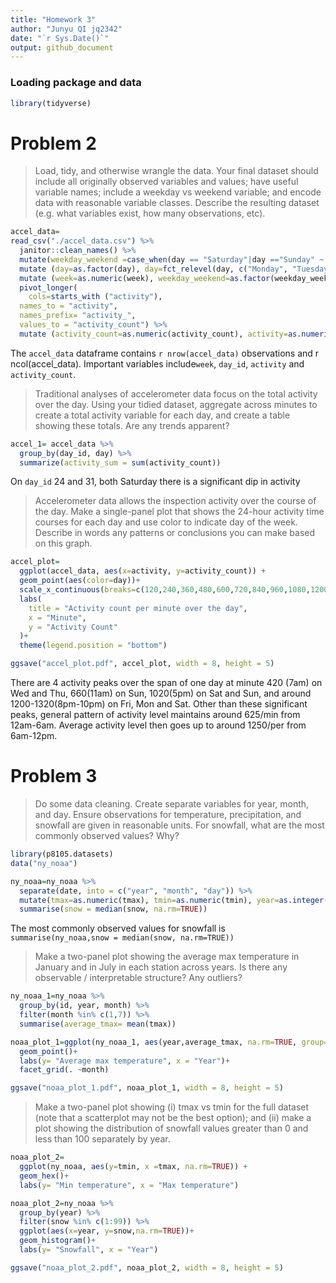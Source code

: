 ```yaml
---
title: "Homework 3"
author: "Junyu QI jq2342"
date: "`r Sys.Date()`"
output: github_document
---
```



### Loading package and data
```r
library(tidyverse)
```


# Problem 2

>Load, tidy, and otherwise wrangle the data. Your final dataset should include all originally observed variables and values; have useful variable names; include a weekday vs weekend variable; and encode data with reasonable variable classes. Describe the resulting dataset (e.g. what variables exist, how many observations, etc).

```r
accel_data=
read_csv("./accel_data.csv") %>%
  janitor::clean_names() %>%
  mutate(weekday_weekend =case_when(day == "Saturday"|day =="Sunday" ~ "weekend", TRUE ~"weekday" )) %>%
  mutate (day=as.factor(day), day=fct_relevel(day, c("Monday", "Tuesday", "Wednesday", "Thursday", "Friday", "Saturday", "Sunday"))) %>%
  mutate (week=as.numeric(week), weekday_weekend=as.factor(weekday_weekend)) %>%
  pivot_longer(
    cols=starts_with ("activity"), 
  names_to = "activity",
  names_prefix= "activity_", 
  values_to = "activity_count") %>%
  mutate (activity_count=as.numeric(activity_count), activity=as.numeric(activity))
```

The `accel_data` dataframe contains `r nrow(accel_data)` observations and r ncol(accel_data). Important variables include`week`, `day_id`, `activity` and `activity_count`.


>Traditional analyses of accelerometer data focus on the total activity over the day. Using your tidied dataset, aggregate across minutes to create a total activity variable for each day, and create a table showing these totals. Are any trends apparent?

```r
accel_1= accel_data %>%
  group_by(day_id, day) %>% 
  summarize(activity_sum = sum(activity_count)) 
```

On `day_id` 24 and 31, both Saturday there is a significant dip in activity

>Accelerometer data allows the inspection activity over the course of the day. Make a single-panel plot that shows the 24-hour activity time courses for each day and use color to indicate day of the week. Describe in words any patterns or conclusions you can make based on this graph.

```r
accel_plot=
  ggplot(accel_data, aes(x=activity, y=activity_count)) +
  geom_point(aes(color=day))+
  scale_x_continuous(breaks=c(120,240,360,480,600,720,840,960,1080,1200,1320,1440))+
  labs(
    title = "Activity count per minute over the day",
    x = "Minute",
    y = "Activity Count"
  )+
  theme(legend.position = "bottom")

ggsave("accel_plot.pdf", accel_plot, width = 8, height = 5)
```

There are 4 activity peaks over the span of one day at minute 420 (7am) on Wed and Thu, 660(11am) on Sun, 1020(5pm) on Sat and Sun, and around 1200-1320(8pm-10pm) on Fri, Mon and Sat. Other than these significant peaks, general pattern of activity level maintains  around 625/min from 12am-6am. Average activity level then goes up to around 1250/per from 6am-12pm.


# Problem 3

>Do some data cleaning. Create separate variables for year, month, and day. Ensure observations for temperature, precipitation, and snowfall are given in reasonable units. For snowfall, what are the most commonly observed values? Why?

```r
library(p8105.datasets)
data("ny_noaa")

ny_noaa=ny_noaa %>%
  separate(date, into = c("year", "month", "day")) %>%
  mutate(tmax=as.numeric(tmax), tmin=as.numeric(tmin), year=as.integer(year), month=as.integer(month), day=as.integer(day))  %>%
  summarise(snow = median(snow, na.rm=TRUE))
```
The most commonly observed values for snowfall is `summarise(ny_noaa,snow = median(snow, na.rm=TRUE))`

>Make a two-panel plot showing the average max temperature in January and in July in each station across years. Is there any observable / interpretable structure? Any outliers?

```r
ny_noaa_1=ny_noaa %>%
  group_by(id, year, month) %>%
  filter(month %in% c(1,7)) %>%
  summarise(average_tmax= mean(tmax))

noaa_plot_1=ggplot(ny_noaa_1, aes(year,average_tmax, na.rm=TRUE, group=id))+
  geom_point()+
  labs(y= "Average max temperature", x = "Year")+
  facet_grid(. ~month)

ggsave("noaa_plot_1.pdf", noaa_plot_1, width = 8, height = 5)
```


>Make a two-panel plot showing (i) tmax vs tmin for the full dataset (note that a scatterplot may not be the best option); and (ii) make a plot showing the distribution of snowfall values greater than 0 and less than 100 separately by year.

```r
noaa_plot_2=
  ggplot(ny_noaa, aes(y=tmin, x =tmax, na.rm=TRUE)) +
  geom_hex()+
  labs(y= "Min temperature", x = "Max temperature")

noaa_plot_2=ny_noaa %>%
  group_by(year) %>%
  filter(snow %in% c(1:99)) %>%
  ggplot(aes(x=year, y=snow,na.rm=TRUE))+
  geom_histogram()+
  labs(y= "Snowfall", x = "Year")

ggsave("noaa_plot_2.pdf", noaa_plot_2, width = 8, height = 5)
```

